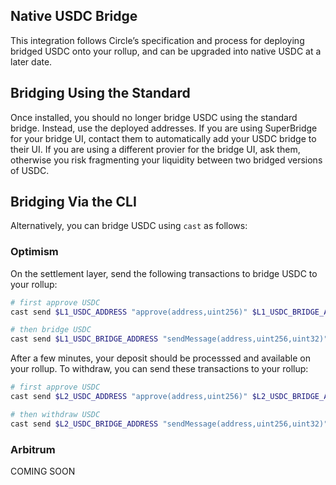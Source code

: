 ## Native USDC Bridge

This integration follows Circle’s specification and process for deploying bridged USDC onto your rollup, and can be upgraded into native USDC at a later date.

## Bridging Using the Standard

Once installed, you should no longer bridge USDC using the standard bridge. Instead, use the deployed addresses.
If you are using SuperBridge for your bridge UI, contact them to automatically add your USDC bridge to their UI.
If you are using a different provier for the bridge UI, ask them, otherwise you risk fragmenting your liquidity between two bridged versions of USDC.

## Bridging Via the CLI

Alternatively, you can bridge USDC using `cast` as follows:

### Optimism

On the settlement layer, send the following transactions to bridge USDC to your rollup:

```bash
# first approve USDC
cast send $L1_USDC_ADDRESS "approve(address,uint256)" $L1_USDC_BRIDGE_ADDRESS $AMOUNT --rpc-url $SETTLEMENT_RPC_URL --private-key $PRIVATE_KEY

# then bridge USDC
cast send $L1_USDC_BRIDGE_ADDRESS "sendMessage(address,uint256,uint32)" $(cast wallet address $PRIVATE_KEY) $AMOUNT 100000 --rpc-url $SETTLEMENT_RPC_URL --private-key $PRIVATE_KEY
```

After a few minutes, your deposit should be processsed and available on your rollup.
To withdraw, you can send these transactions to your rollup:

```bash
# first approve USDC
cast send $L2_USDC_ADDRESS "approve(address,uint256)" $L2_USDC_BRIDGE_ADDRESS $AMOUNT --rpc-url $ROLLUP_RPC_URL --private-key $PRIVATE_KEY

# then withdraw USDC
cast send $L2_USDC_BRIDGE_ADDRESS "sendMessage(address,uint256,uint32)" $(cast wallet address $PRIVATE_KEY) $AMOUNT 100000 --rpc-url $ROLLUP_RPC_URL --private-key $PRIVATE_KEY
```

### Arbitrum

COMING SOON
